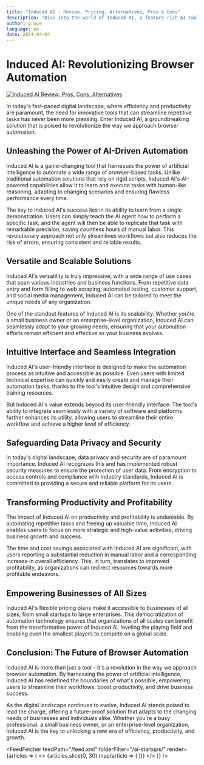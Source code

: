 ```yaml
---
title: "Induced AI - Review, Pricing, Alternatives, Pros & Cons"
description: "Dive into the world of Induced AI, a feature-rich AI tool. Learn about its features, pricing, and how it's making an impact. Don't miss out!"
author: grace
language: en
date: 2024-04-04
---
```

        
# Induced AI: Revolutionizing Browser Automation


<BlogHeader />


[![Induced AI Review: Pros, Cons, Alternatives](/ai-startups/induced-ai.png)](https://www.induced.ai/)



In today's fast-paced digital landscape, where efficiency and productivity are paramount, the need for innovative tools that can streamline repetitive tasks has never been more pressing. Enter Induced AI, a groundbreaking solution that is poised to revolutionize the way we approach browser automation.

## Unleashing the Power of AI-Driven Automation

Induced AI is a game-changing tool that harnesses the power of artificial intelligence to automate a wide range of browser-based tasks. Unlike traditional automation solutions that rely on rigid scripts, Induced AI's AI-powered capabilities allow it to learn and execute tasks with human-like reasoning, adapting to changing scenarios and ensuring flawless performance every time.

The key to Induced AI's success lies in its ability to learn from a single demonstration. Users can simply teach the AI agent how to perform a specific task, and the agent will then be able to replicate that task with remarkable precision, saving countless hours of manual labor. This revolutionary approach not only streamlines workflows but also reduces the risk of errors, ensuring consistent and reliable results.

## Versatile and Scalable Solutions

Induced AI's versatility is truly impressive, with a wide range of use cases that span various industries and business functions. From repetitive data entry and form filling to web scraping, automated testing, customer support, and social media management, Induced AI can be tailored to meet the unique needs of any organization.

One of the standout features of Induced AI is its scalability. Whether you're a small business owner or an enterprise-level organization, Induced AI can seamlessly adapt to your growing needs, ensuring that your automation efforts remain efficient and effective as your business evolves.

## Intuitive Interface and Seamless Integration

Induced AI's user-friendly interface is designed to make the automation process as intuitive and accessible as possible. Even users with limited technical expertise can quickly and easily create and manage their automation tasks, thanks to the tool's intuitive design and comprehensive training resources.

But Induced AI's value extends beyond its user-friendly interface. The tool's ability to integrate seamlessly with a variety of software and platforms further enhances its utility, allowing users to streamline their entire workflow and achieve a higher level of efficiency.

## Safeguarding Data Privacy and Security

In today's digital landscape, data privacy and security are of paramount importance. Induced AI recognizes this and has implemented robust security measures to ensure the protection of user data. From encryption to access controls and compliance with industry standards, Induced AI is committed to providing a secure and reliable platform for its users.

## Transforming Productivity and Profitability

The impact of Induced AI on productivity and profitability is undeniable. By automating repetitive tasks and freeing up valuable time, Induced AI enables users to focus on more strategic and high-value activities, driving business growth and success.

The time and cost savings associated with Induced AI are significant, with users reporting a substantial reduction in manual labor and a corresponding increase in overall efficiency. This, in turn, translates to improved profitability, as organizations can redirect resources towards more profitable endeavors.

## Empowering Businesses of All Sizes

Induced AI's flexible pricing plans make it accessible to businesses of all sizes, from small startups to large enterprises. This democratization of automation technology ensures that organizations of all scales can benefit from the transformative power of Induced AI, leveling the playing field and enabling even the smallest players to compete on a global scale.

## Conclusion: The Future of Browser Automation

Induced AI is more than just a tool – it's a revolution in the way we approach browser automation. By harnessing the power of artificial intelligence, Induced AI has redefined the boundaries of what's possible, empowering users to streamline their workflows, boost productivity, and drive business success.

As the digital landscape continues to evolve, Induced AI stands poised to lead the charge, offering a future-proof solution that adapts to the changing needs of businesses and individuals alike. Whether you're a busy professional, a small business owner, or an enterprise-level organization, Induced AI is the key to unlocking a new era of efficiency, productivity, and growth.


<AdComponent />


<FeedFetcher feedPath="/feed.xml" folderFilter="/ai-startups/" render={articles => (
    <>
        <Cards>
            {articles.slice(0, 30).map(article => (
                <Card key={article.link} title={article.title} href={article.link} />
            ))}
        </Cards>
    </>
)} />

